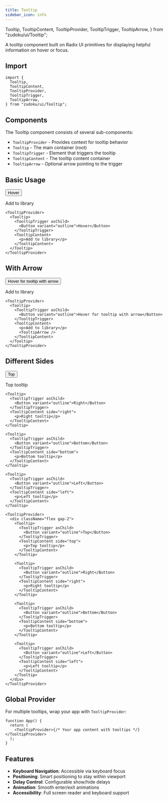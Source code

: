 ```yaml
---
title: Tooltip
sidebar_icon: info
---
```


  Tooltip,
  TooltipContent,
  TooltipProvider,
  TooltipTrigger,
  TooltipArrow,
} from "zudoku/ui/Tooltip";

A tooltip component built on Radix UI primitives for displaying helpful
information on hover or focus.

## Import

```tsx
import {
  Tooltip,
  TooltipContent,
  TooltipProvider,
  TooltipTrigger,
  TooltipArrow,
} from "zudoku/ui/Tooltip";
```

## Components

The Tooltip component consists of several sub-components:

- `TooltipProvider` - Provides context for tooltip behavior
- `Tooltip` - The main container (root)
- `TooltipTrigger` - Element that triggers the tooltip
- `TooltipContent` - The tooltip content container
- `TooltipArrow` - Optional arrow pointing to the trigger

## Basic Usage

<TooltipProvider>
  <Tooltip>
    <TooltipTrigger asChild>
      <Button variant="outline">Hover</Button>
    </TooltipTrigger>
    <TooltipContent>
      <p>Add to library</p>
    </TooltipContent>
  </Tooltip>
</TooltipProvider>

```tsx
<TooltipProvider>
  <Tooltip>
    <TooltipTrigger asChild>
      <Button variant="outline">Hover</Button>
    </TooltipTrigger>
    <TooltipContent>
      <p>Add to library</p>
    </TooltipContent>
  </Tooltip>
</TooltipProvider>
```

## With Arrow

<TooltipProvider>
  <Tooltip>
    <TooltipTrigger asChild>
      <Button variant="outline">Hover for tooltip with arrow</Button>
    </TooltipTrigger>
    <TooltipContent>
      <p>Add to library</p>
      <TooltipArrow />
    </TooltipContent>
  </Tooltip>
</TooltipProvider>

```tsx
<TooltipProvider>
  <Tooltip>
    <TooltipTrigger asChild>
      <Button variant="outline">Hover for tooltip with arrow</Button>
    </TooltipTrigger>
    <TooltipContent>
      <p>Add to library</p>
      <TooltipArrow />
    </TooltipContent>
  </Tooltip>
</TooltipProvider>
```

## Different Sides

<TooltipProvider>
  <div className="flex gap-2">
    <Tooltip>
      <TooltipTrigger asChild>
        <Button variant="outline">Top</Button>
      </TooltipTrigger>
      <TooltipContent side="top">
        <p>Top tooltip</p>
      </TooltipContent>
    </Tooltip>

    <Tooltip>
      <TooltipTrigger asChild>
        <Button variant="outline">Right</Button>
      </TooltipTrigger>
      <TooltipContent side="right">
        <p>Right tooltip</p>
      </TooltipContent>
    </Tooltip>

    <Tooltip>
      <TooltipTrigger asChild>
        <Button variant="outline">Bottom</Button>
      </TooltipTrigger>
      <TooltipContent side="bottom">
        <p>Bottom tooltip</p>
      </TooltipContent>
    </Tooltip>

    <Tooltip>
      <TooltipTrigger asChild>
        <Button variant="outline">Left</Button>
      </TooltipTrigger>
      <TooltipContent side="left">
        <p>Left tooltip</p>
      </TooltipContent>
    </Tooltip>

  </div>
</TooltipProvider>

```tsx
<TooltipProvider>
  <div className="flex gap-2">
    <Tooltip>
      <TooltipTrigger asChild>
        <Button variant="outline">Top</Button>
      </TooltipTrigger>
      <TooltipContent side="top">
        <p>Top tooltip</p>
      </TooltipContent>
    </Tooltip>

    <Tooltip>
      <TooltipTrigger asChild>
        <Button variant="outline">Right</Button>
      </TooltipTrigger>
      <TooltipContent side="right">
        <p>Right tooltip</p>
      </TooltipContent>
    </Tooltip>

    <Tooltip>
      <TooltipTrigger asChild>
        <Button variant="outline">Bottom</Button>
      </TooltipTrigger>
      <TooltipContent side="bottom">
        <p>Bottom tooltip</p>
      </TooltipContent>
    </Tooltip>

    <Tooltip>
      <TooltipTrigger asChild>
        <Button variant="outline">Left</Button>
      </TooltipTrigger>
      <TooltipContent side="left">
        <p>Left tooltip</p>
      </TooltipContent>
    </Tooltip>
  </div>
</TooltipProvider>
```

## Global Provider

For multiple tooltips, wrap your app with `TooltipProvider`:

```tsx
function App() {
  return (
    <TooltipProvider>{/* Your app content with tooltips */}</TooltipProvider>
  );
}
```

## Features

- **Keyboard Navigation**: Accessible via keyboard focus
- **Positioning**: Smart positioning to stay within viewport
- **Delay Control**: Configurable show/hide delays
- **Animation**: Smooth enter/exit animations
- **Accessibility**: Full screen reader and keyboard support
